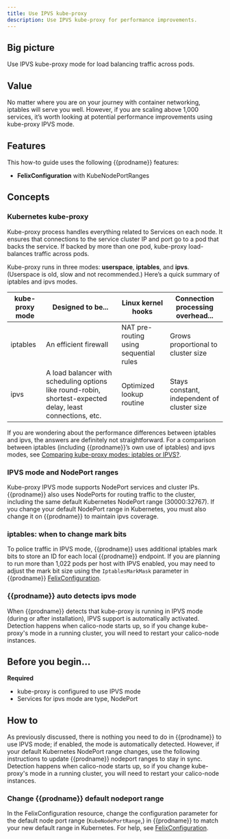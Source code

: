 ```yaml
---
title: Use IPVS kube-proxy
description: Use IPVS kube-proxy for performance improvements.
---
```


## Big picture

Use IPVS kube-proxy mode for load balancing traffic across pods.

## Value

No matter where you are on your journey with container networking, iptables will serve you well. However, if you are scaling above 1,000 services, it’s worth looking at potential performance improvements using kube-proxy IPVS mode.

## Features

This how-to guide uses the following {{prodname}} features:

- **FelixConfiguration** with KubeNodePortRanges

## Concepts

### Kubernetes kube-proxy

Kube-proxy process handles everything related to Services on each node. It ensures that connections to the service cluster IP and port go to a pod that backs the service. If backed by more than one pod, kube-proxy load-balances traffic across pods.

Kube-proxy runs in three modes: **userspace**, **iptables**, and **ipvs**. (Userspace is old, slow and not recommended.) Here’s a quick summary of iptables and ipvs modes.

| **kube-proxy mode** | **Designed to be...**                                                                                      | **Linux kernel hooks**                 | **Connection processing overhead...**       |
| ------------------- | ---------------------------------------------------------------------------------------------------------- | -------------------------------------- | ------------------------------------------- |
| iptables            | An efficient firewall                                                                                      | NAT pre-routing using sequential rules | Grows proportional to cluster size          |
| ipvs                | A load balancer with scheduling options like round-robin, shortest-expected delay, least connections, etc. | Optimized lookup routine               | Stays constant, independent of cluster size |

If you are wondering about the performance differences between iptables and ipvs, the answers are definitely not straightforward. For a comparison between iptables (including {{prodname}}’s own use of iptables) and ipvs modes, see [Comparing kube-proxy modes: iptables or IPVS?](https://www.projectcalico.org/comparing-kube-proxy-modes-iptables-or-ipvs/).

### IPVS mode and NodePort ranges

Kube-proxy IPVS mode supports NodePort services and cluster IPs. {{prodname}} also uses NodePorts for routing traffic to the cluster, including the same default Kubernetes NodePort range (30000:32767). If you change your default NodePort range in Kubernetes, you must also change it on {{prodname}} to maintain ipvs coverage.

### iptables: when to change mark bits

To police traffic in IPVS mode, {{prodname}} uses additional iptables mark bits to store an ID for each local {{prodname}} endpoint. If you are planning to run more than 1,022 pods per host with IPVS enabled, you may need to adjust the mark bit size using the `IptablesMarkMask` parameter in {{prodname}} [FelixConfiguration](../../reference/felix/configuration.mdx#ipvs-bits).

### {{prodname}} auto detects ipvs mode

When {{prodname}} detects that kube-proxy is running in IPVS mode (during or after installation), IPVS support is automatically activated. Detection happens when calico-node starts up, so if you change kube-proxy's mode in a running cluster, you will need to restart your calico-node instances.

## Before you begin...

**Required**

- kube-proxy is configured to use IPVS mode
- Services for ipvs mode are type, NodePort

## How to

As previously discussed, there is nothing you need to do in {{prodname}} to use IPVS mode; if enabled, the mode is automatically detected. However, if your default Kubernetes NodePort range changes, use the following instructions to update {{prodname}} nodeport ranges to stay in sync. Detection happens when calico-node starts up, so if you change kube-proxy's mode in a running cluster, you will need to restart your calico-node instances.

### Change {{prodname}} default nodeport range

In the FelixConfiguration resource, change the configuration parameter for the default node port range (`KubeNodePortRange`,) in {{prodname}} to match your new default range in Kubernetes. For help, see [FelixConfiguration](../../reference/felix/configuration.mdx).
